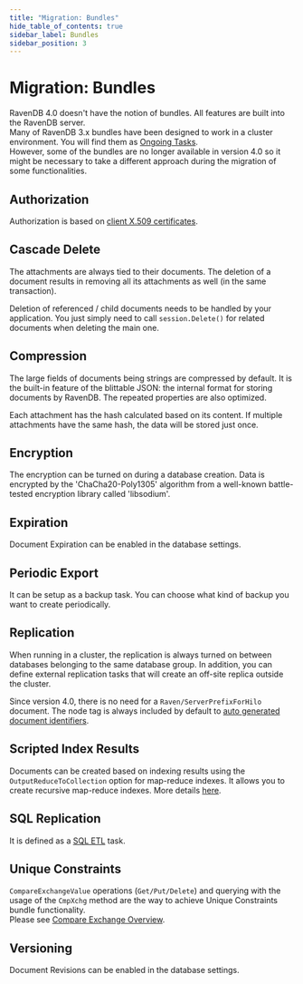 ```yaml
---
title: "Migration: Bundles"
hide_table_of_contents: true
sidebar_label: Bundles
sidebar_position: 3
---
```



# Migration: Bundles

RavenDB 4.0 doesn't have the notion of bundles. All features are built into the RavenDB server.  
Many of RavenDB 3.x bundles have been designed to work in a cluster environment. You will find them as [Ongoing Tasks](../../studio/database/tasks/ongoing-tasks/general-info.mdx).  
However, some of the bundles are no longer available in version 4.0 so it might be necessary to take a different approach during the migration of some functionalities. 

## Authorization

Authorization is based on [client X.509 certificates](../../server/security/authorization/security-clearance-and-permissions.mdx).



## Cascade Delete

The attachments are always tied to their documents. The deletion of a document results in removing all its attachments as well (in the same transaction).

Deletion of referenced / child documents needs to be handled by your application. You just simply need to call `session.Delete()` for related documents when deleting the main one.



## Compression

The large fields of documents being strings are compressed by default. It is the built-in feature of the blittable JSON: the internal format for storing documents by RavenDB. The repeated properties are also optimized.

Each attachment has the hash calculated based on its content. If multiple attachments have the same hash, the data will be stored just once.



## Encryption

The encryption can be turned on during a database creation. Data is encrypted by the 'ChaCha20-Poly1305' algorithm from a well-known battle-tested encryption library called 'libsodium'.



## Expiration

Document Expiration can be enabled in the database settings.



## Periodic Export

It can be setup as a backup task. You can choose what kind of backup you want to create periodically.



## Replication

When running in a cluster, the replication is always turned on between databases belonging to the same database group. In addition, you can define external replication tasks that will create an off-site replica outside the cluster.

Since version 4.0, there is no need for a `Raven/ServerPrefixForHilo` document. The node tag is always included by default to [auto generated document identifiers](../../client-api/document-identifiers/working-with-document-identifiers.mdx#autogenerated-ids).



## Scripted Index Results

Documents can be created based on indexing results using the `OutputReduceToCollection` option for map-reduce indexes. It allows you to create recursive map-reduce indexes. More details [here](../../indexes/map-reduce-indexes.mdx#reduce-results-as-artificial-documents).



## SQL Replication

It is defined as a [SQL ETL](../../server/ongoing-tasks/etl/sql.mdx) task.



## Unique Constraints

`CompareExchangeValue` operations (`Get/Put/Delete`) and querying with the usage of the `CmpXchg` method are the way to achieve Unique Constraints bundle functionality.  
Please see [Compare Exchange Overview](../../client-api/operations/compare-exchange/overview.mdx).  



## Versioning

Document Revisions can be enabled in the database settings.


